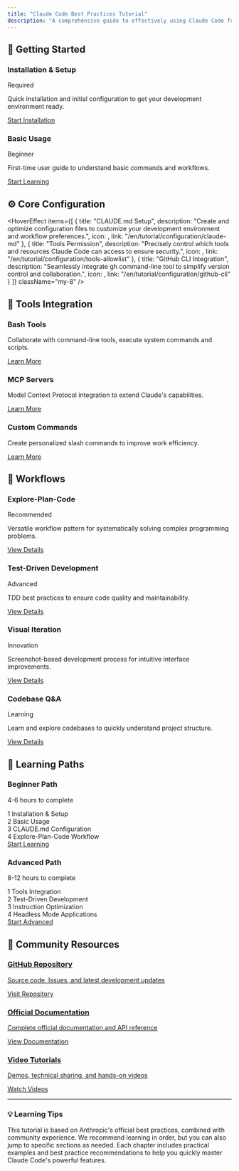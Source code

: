 ```yaml
---
title: "Claude Code Best Practices Tutorial"
description: "A comprehensive guide to effectively using Claude Code for agentic programming"
---
```



## 🚀 Getting Started

<div className="grid md:grid-cols-2 gap-6 my-8">
  <div className="group relative p-6 rounded-2xl bg-gradient-to-br from-green-50 to-emerald-50 dark:from-green-900/20 dark:to-emerald-900/20 border border-green-200 dark:border-green-800 hover:shadow-lg transition-all duration-300">
    <div className="flex items-center gap-3 mb-4">
      <div className="w-12 h-12 rounded-xl bg-green-100 dark:bg-green-900/50 flex items-center justify-center">
        <span className="icon-[lucide--download] text-2xl text-green-600 dark:text-green-400"></span>
      </div>
      <div>
        <h3 className="font-bold text-lg text-green-900 dark:text-green-100">Installation & Setup</h3>
        <span className="text-xs bg-green-200 dark:bg-green-800 text-green-800 dark:text-green-200 px-2 py-1 rounded-full">Required</span>
      </div>
    </div>
    <p className="text-green-700 dark:text-green-300 mb-4">Quick installation and initial configuration to get your development environment ready.</p>
    <a href="/en/tutorial/getting-started/installation" className="inline-flex items-center text-green-600 dark:text-green-400 font-medium">
      Start Installation <span className="icon-[lucide--arrow-right] ml-1 w-4 h-4"></span>
    </a>
  </div>

  <div className="group relative p-6 rounded-2xl bg-gradient-to-br from-blue-50 to-cyan-50 dark:from-blue-900/20 dark:to-cyan-900/20 border border-blue-200 dark:border-blue-800 hover:shadow-lg transition-all duration-300">
    <div className="flex items-center gap-3 mb-4">
      <div className="w-12 h-12 rounded-xl bg-blue-100 dark:bg-blue-900/50 flex items-center justify-center">
        <span className="icon-[lucide--play-circle] text-2xl text-blue-600 dark:text-blue-400"></span>
      </div>
      <div>
        <h3 className="font-bold text-lg text-blue-900 dark:text-blue-100">Basic Usage</h3>
        <span className="text-xs bg-blue-200 dark:bg-blue-800 text-blue-800 dark:text-blue-200 px-2 py-1 rounded-full">Beginner</span>
      </div>
    </div>
    <p className="text-blue-700 dark:text-blue-300 mb-4">First-time user guide to understand basic commands and workflows.</p>
    <a href="/en/tutorial/getting-started/basic-usage" className="inline-flex items-center text-blue-600 dark:text-blue-400 font-medium">
      Start Learning <span className="icon-[lucide--arrow-right] ml-1 w-4 h-4"></span>
    </a>
  </div>
</div>

## ⚙️ Core Configuration

<HoverEffect
  items={[
    {
      title: "CLAUDE.md Setup",
      description: "Create and optimize configuration files to customize your development environment and workflow preferences.",
      icon: <span className="icon-[lucide--settings]"></span>,
      link: "/en/tutorial/configuration/claude-md"
    },
    {
      title: "Tools Permission",
      description: "Precisely control which tools and resources Claude Code can access to ensure security.",
      icon: <span className="icon-[lucide--shield-check]"></span>,
      link: "/en/tutorial/configuration/tools-allowlist"
    },
    {
      title: "GitHub CLI Integration",
      description: "Seamlessly integrate gh command-line tool to simplify version control and collaboration.",
      icon: <span className="icon-[mingcute--github-line]"></span>,
      link: "/en/tutorial/configuration/github-cli"
    }
  ]}
  className="my-8"
/>

## 🔧 Tools Integration

<div className="grid md:grid-cols-3 gap-6 my-8">
  <div className="group relative p-6 rounded-2xl bg-gradient-to-br from-purple-50 to-violet-50 dark:from-purple-900/20 dark:to-violet-900/20 border border-purple-200 dark:border-purple-800 hover:shadow-lg transition-all duration-300">
    <div className="w-12 h-12 rounded-xl bg-purple-100 dark:bg-purple-900/50 flex items-center justify-center mb-4">
      <span className="icon-[lucide--terminal] text-2xl text-purple-600 dark:text-purple-400"></span>
    </div>
    <h3 className="font-bold text-lg text-purple-900 dark:text-purple-100 mb-2">Bash Tools</h3>
    <p className="text-purple-700 dark:text-purple-300 text-sm mb-4">Collaborate with command-line tools, execute system commands and scripts.</p>
    <a href="/en/tutorial/tools-integration/bash-tools" className="inline-flex items-center text-purple-600 dark:text-purple-400 font-medium text-sm">
      Learn More <span className="icon-[lucide--arrow-right] ml-1 w-4 h-4"></span>
    </a>
  </div>

  <div className="group relative p-6 rounded-2xl bg-gradient-to-br from-orange-50 to-amber-50 dark:from-orange-900/20 dark:to-amber-900/20 border border-orange-200 dark:border-orange-800 hover:shadow-lg transition-all duration-300">
    <div className="w-12 h-12 rounded-xl bg-orange-100 dark:bg-orange-900/50 flex items-center justify-center mb-4">
      <span className="icon-[lucide--network] text-2xl text-orange-600 dark:text-orange-400"></span>
    </div>
    <h3 className="font-bold text-lg text-orange-900 dark:text-orange-100 mb-2">MCP Servers</h3>
    <p className="text-orange-700 dark:text-orange-300 text-sm mb-4">Model Context Protocol integration to extend Claude's capabilities.</p>
    <a href="/en/tutorial/tools-integration/mcp-servers" className="inline-flex items-center text-orange-600 dark:text-orange-400 font-medium text-sm">
      Learn More <span className="icon-[lucide--arrow-right] ml-1 w-4 h-4"></span>
    </a>
  </div>

  <div className="group relative p-6 rounded-2xl bg-gradient-to-br from-rose-50 to-pink-50 dark:from-rose-900/20 dark:to-pink-900/20 border border-rose-200 dark:border-rose-800 hover:shadow-lg transition-all duration-300">
    <div className="w-12 h-12 rounded-xl bg-rose-100 dark:bg-rose-900/50 flex items-center justify-center mb-4">
      <span className="icon-[lucide--command] text-2xl text-rose-600 dark:text-rose-400"></span>
    </div>
    <h3 className="font-bold text-lg text-rose-900 dark:text-rose-100 mb-2">Custom Commands</h3>
    <p className="text-rose-700 dark:text-rose-300 text-sm mb-4">Create personalized slash commands to improve work efficiency.</p>
    <a href="/en/tutorial/tools-integration/custom-commands" className="inline-flex items-center text-rose-600 dark:text-rose-400 font-medium text-sm">
      Learn More <span className="icon-[lucide--arrow-right] ml-1 w-4 h-4"></span>
    </a>
  </div>
</div>

## 💼 Workflows

<div className="grid md:grid-cols-2 gap-6 my-8">
  <div className="group relative p-6 rounded-2xl bg-gradient-to-br from-indigo-50 to-blue-50 dark:from-indigo-900/20 dark:to-blue-900/20 border border-indigo-200 dark:border-indigo-800 hover:shadow-lg transition-all duration-300">
    <div className="flex items-start gap-4 mb-4">
      <div className="w-12 h-12 rounded-xl bg-indigo-100 dark:bg-indigo-900/50 flex items-center justify-center">
        <span className="icon-[lucide--workflow] text-2xl text-indigo-600 dark:text-indigo-400"></span>
      </div>
      <div>
        <h3 className="font-bold text-lg text-indigo-900 dark:text-indigo-100">Explore-Plan-Code</h3>
        <span className="text-xs bg-indigo-200 dark:bg-indigo-800 text-indigo-800 dark:text-indigo-200 px-2 py-1 rounded-full">Recommended</span>
      </div>
    </div>
    <p className="text-indigo-700 dark:text-indigo-300 mb-4">Versatile workflow pattern for systematically solving complex programming problems.</p>
    <a href="/en/tutorial/workflows/explore-plan-code" className="inline-flex items-center text-indigo-600 dark:text-indigo-400 font-medium">
      View Details <span className="icon-[lucide--arrow-right] ml-1 w-4 h-4"></span>
    </a>
  </div>

  <div className="group relative p-6 rounded-2xl bg-gradient-to-br from-teal-50 to-cyan-50 dark:from-teal-900/20 dark:to-cyan-900/20 border border-teal-200 dark:border-teal-800 hover:shadow-lg transition-all duration-300">
    <div className="flex items-start gap-4 mb-4">
      <div className="w-12 h-12 rounded-xl bg-teal-100 dark:bg-teal-900/50 flex items-center justify-center">
        <span className="icon-[lucide--test-tube] text-2xl text-teal-600 dark:text-teal-400"></span>
      </div>
      <div>
        <h3 className="font-bold text-lg text-teal-900 dark:text-teal-100">Test-Driven Development</h3>
        <span className="text-xs bg-teal-200 dark:bg-teal-800 text-teal-800 dark:text-teal-200 px-2 py-1 rounded-full">Advanced</span>
      </div>
    </div>
    <p className="text-teal-700 dark:text-teal-300 mb-4">TDD best practices to ensure code quality and maintainability.</p>
    <a href="/en/tutorial/workflows/test-driven" className="inline-flex items-center text-teal-600 dark:text-teal-400 font-medium">
      View Details <span className="icon-[lucide--arrow-right] ml-1 w-4 h-4"></span>
    </a>
  </div>

  <div className="group relative p-6 rounded-2xl bg-gradient-to-br from-emerald-50 to-green-50 dark:from-emerald-900/20 dark:to-green-900/20 border border-emerald-200 dark:border-emerald-800 hover:shadow-lg transition-all duration-300">
    <div className="flex items-start gap-4 mb-4">
      <div className="w-12 h-12 rounded-xl bg-emerald-100 dark:bg-emerald-900/50 flex items-center justify-center">
        <span className="icon-[lucide--image] text-2xl text-emerald-600 dark:text-emerald-400"></span>
      </div>
      <div>
        <h3 className="font-bold text-lg text-emerald-900 dark:text-emerald-100">Visual Iteration</h3>
        <span className="text-xs bg-emerald-200 dark:bg-emerald-800 text-emerald-800 dark:text-emerald-200 px-2 py-1 rounded-full">Innovation</span>
      </div>
    </div>
    <p className="text-emerald-700 dark:text-emerald-300 mb-4">Screenshot-based development process for intuitive interface improvements.</p>
    <a href="/en/tutorial/workflows/visual-iteration" className="inline-flex items-center text-emerald-600 dark:text-emerald-400 font-medium">
      View Details <span className="icon-[lucide--arrow-right] ml-1 w-4 h-4"></span>
    </a>
  </div>

  <div className="group relative p-6 rounded-2xl bg-gradient-to-br from-slate-50 to-gray-50 dark:from-slate-900/20 dark:to-gray-900/20 border border-slate-200 dark:border-slate-800 hover:shadow-lg transition-all duration-300">
    <div className="flex items-start gap-4 mb-4">
      <div className="w-12 h-12 rounded-xl bg-slate-100 dark:bg-slate-900/50 flex items-center justify-center">
        <span className="icon-[lucide--message-circle-question] text-2xl text-slate-600 dark:text-slate-400"></span>
      </div>
      <div>
        <h3 className="font-bold text-lg text-slate-900 dark:text-slate-100">Codebase Q&A</h3>
        <span className="text-xs bg-slate-200 dark:bg-slate-800 text-slate-800 dark:text-slate-200 px-2 py-1 rounded-full">Learning</span>
      </div>
    </div>
    <p className="text-slate-700 dark:text-slate-300 mb-4">Learn and explore codebases to quickly understand project structure.</p>
    <a href="/en/tutorial/workflows/codebase-qa" className="inline-flex items-center text-slate-600 dark:text-slate-400 font-medium">
      View Details <span className="icon-[lucide--arrow-right] ml-1 w-4 h-4"></span>
    </a>
  </div>
</div>

## 🎯 Learning Paths

<div className="grid md:grid-cols-2 gap-8 my-12">
  <div className="relative overflow-hidden rounded-3xl bg-gradient-to-br from-blue-600 via-purple-600 to-indigo-700 p-8 text-white">
    <div className="absolute inset-0 bg-gradient-to-br from-blue-600/90 via-purple-600/90 to-indigo-700/90"></div>
    <div className="relative z-10">
      <div className="flex items-center gap-3 mb-6">
        <div className="w-12 h-12 rounded-xl bg-white/20 flex items-center justify-center">
          <span className="icon-[lucide--graduation-cap] text-2xl"></span>
        </div>
        <div>
          <h3 className="text-2xl font-bold">Beginner Path</h3>
          <p className="text-blue-100">4-6 hours to complete</p>
        </div>
      </div>
      <div className="space-y-3 mb-6">
        <div className="flex items-center gap-3">
          <span className="w-6 h-6 rounded-full bg-white/20 flex items-center justify-center text-sm font-bold">1</span>
          <span>Installation & Setup</span>
        </div>
        <div className="flex items-center gap-3">
          <span className="w-6 h-6 rounded-full bg-white/20 flex items-center justify-center text-sm font-bold">2</span>
          <span>Basic Usage</span>
        </div>
        <div className="flex items-center gap-3">
          <span className="w-6 h-6 rounded-full bg-white/20 flex items-center justify-center text-sm font-bold">3</span>
          <span>CLAUDE.md Configuration</span>
        </div>
        <div className="flex items-center gap-3">
          <span className="w-6 h-6 rounded-full bg-white/20 flex items-center justify-center text-sm font-bold">4</span>
          <span>Explore-Plan-Code Workflow</span>
        </div>
      </div>
      <a href="/en/tutorial/getting-started/installation" className="inline-flex items-center bg-white/20 hover:bg-white/30 px-4 py-2 rounded-xl font-medium transition-all duration-300">
        Start Learning <span className="icon-[lucide--arrow-right] ml-2 w-4 h-4"></span>
      </a>
    </div>
  </div>

  <div className="relative overflow-hidden rounded-3xl bg-gradient-to-br from-emerald-600 via-teal-600 to-cyan-700 p-8 text-white">
    <div className="absolute inset-0 bg-gradient-to-br from-emerald-600/90 via-teal-600/90 to-cyan-700/90"></div>
    <div className="relative z-10">
      <div className="flex items-center gap-3 mb-6">
        <div className="w-12 h-12 rounded-xl bg-white/20 flex items-center justify-center">
          <span className="icon-[lucide--rocket] text-2xl"></span>
        </div>
        <div>
          <h3 className="text-2xl font-bold">Advanced Path</h3>
          <p className="text-emerald-100">8-12 hours to complete</p>
        </div>
      </div>
      <div className="space-y-3 mb-6">
        <div className="flex items-center gap-3">
          <span className="w-6 h-6 rounded-full bg-white/20 flex items-center justify-center text-sm font-bold">1</span>
          <span>Tools Integration</span>
        </div>
        <div className="flex items-center gap-3">
          <span className="w-6 h-6 rounded-full bg-white/20 flex items-center justify-center text-sm font-bold">2</span>
          <span>Test-Driven Development</span>
        </div>
        <div className="flex items-center gap-3">
          <span className="w-6 h-6 rounded-full bg-white/20 flex items-center justify-center text-sm font-bold">3</span>
          <span>Instruction Optimization</span>
        </div>
        <div className="flex items-center gap-3">
          <span className="w-6 h-6 rounded-full bg-white/20 flex items-center justify-center text-sm font-bold">4</span>
          <span>Headless Mode Applications</span>
        </div>
      </div>
      <a href="/en/tutorial/tools-integration/bash-tools" className="inline-flex items-center bg-white/20 hover:bg-white/30 px-4 py-2 rounded-xl font-medium transition-all duration-300">
        Start Advanced <span className="icon-[lucide--arrow-right] ml-2 w-4 h-4"></span>
      </a>
    </div>
  </div>
</div>

## 🤝 Community Resources

<div className="grid md:grid-cols-3 gap-6 my-8">
  <a href="https://github.com/anthropics/claude-code" target="_blank" rel="noopener noreferrer" className="group block p-6 rounded-2xl bg-white dark:bg-neutral-900 border border-neutral-200 dark:border-neutral-800 hover:shadow-lg transition-all duration-300">
    <div className="w-12 h-12 rounded-xl bg-neutral-100 dark:bg-neutral-800 flex items-center justify-center mb-4 group-hover:scale-110 transition-transform duration-300">
      <span className="icon-[mingcute--github-line] text-2xl text-neutral-600 dark:text-neutral-400"></span>
    </div>
    <h3 className="font-bold text-lg text-neutral-900 dark:text-white mb-2">GitHub Repository</h3>
    <p className="text-neutral-600 dark:text-neutral-400 text-sm mb-4">Source code, Issues, and latest development updates</p>
    <div className="flex items-center text-blue-600 dark:text-blue-400 text-sm font-medium">
      Visit Repository <span className="icon-[lucide--external-link] ml-1 w-4 h-4"></span>
    </div>
  </a>

  <a href="https://docs.anthropic.com/en/docs/claude-code" target="_blank" rel="noopener noreferrer" className="group block p-6 rounded-2xl bg-white dark:bg-neutral-900 border border-neutral-200 dark:border-neutral-800 hover:shadow-lg transition-all duration-300">
    <div className="w-12 h-12 rounded-xl bg-neutral-100 dark:bg-neutral-800 flex items-center justify-center mb-4 group-hover:scale-110 transition-transform duration-300">
      <span className="icon-[lucide--book-open] text-2xl text-neutral-600 dark:text-neutral-400"></span>
    </div>
    <h3 className="font-bold text-lg text-neutral-900 dark:text-white mb-2">Official Documentation</h3>
    <p className="text-neutral-600 dark:text-neutral-400 text-sm mb-4">Complete official documentation and API reference</p>
    <div className="flex items-center text-blue-600 dark:text-blue-400 text-sm font-medium">
      View Documentation <span className="icon-[lucide--external-link] ml-1 w-4 h-4"></span>
    </div>
  </a>

  <a href="https://www.youtube.com/results?search_query=claude+code" target="_blank" rel="noopener noreferrer" className="group block p-6 rounded-2xl bg-white dark:bg-neutral-900 border border-neutral-200 dark:border-neutral-800 hover:shadow-lg transition-all duration-300">
    <div className="w-12 h-12 rounded-xl bg-neutral-100 dark:bg-neutral-800 flex items-center justify-center mb-4 group-hover:scale-110 transition-transform duration-300">
      <span className="icon-[mingcute--youtube-line] text-2xl text-neutral-600 dark:text-neutral-400"></span>
    </div>
    <h3 className="font-bold text-lg text-neutral-900 dark:text-white mb-2">Video Tutorials</h3>
    <p className="text-neutral-600 dark:text-neutral-400 text-sm mb-4">Demos, technical sharing, and hands-on videos</p>
    <div className="flex items-center text-blue-600 dark:text-blue-400 text-sm font-medium">
      Watch Videos <span className="icon-[lucide--external-link] ml-1 w-4 h-4"></span>
    </div>
  </a>
</div>

---

<div className="mt-12 p-8 rounded-3xl bg-gradient-to-br from-neutral-50 to-white dark:from-neutral-900 dark:to-neutral-800 border border-neutral-200 dark:border-neutral-700">
  <div className="flex items-start gap-4">
    <div className="w-12 h-12 rounded-xl bg-blue-100 dark:bg-blue-900/50 flex items-center justify-center">
      <span className="icon-[lucide--lightbulb] text-2xl text-blue-600 dark:text-blue-400"></span>
    </div>
    <div>
      <h3 className="text-xl font-bold text-neutral-900 dark:text-white mb-2">💡 Learning Tips</h3>
      <p className="text-neutral-600 dark:text-neutral-400 leading-relaxed">
        This tutorial is based on Anthropic's official best practices, combined with community experience. We recommend learning in order, but you can also jump to specific sections as needed. Each chapter includes practical examples and best practice recommendations to help you quickly master Claude Code's powerful features.
      </p>
    </div>
  </div>
</div>